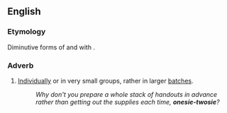 ==English==

===Etymology===
Diminutive forms of {{term|one}} and {{term|two}} with {{term|-ie}}.

===Adverb===
{{head|en|adverb|head=[[onesie]]-twosie}}

# {{context|idiomatic|lang=en}} [[individually|Individually]] or in very small groups, rather in larger [[batches]]. 
#: ''Why don't you prepare a whole stack of handouts in advance rather than getting out the supplies each time, '''onesie-twosie'''?''